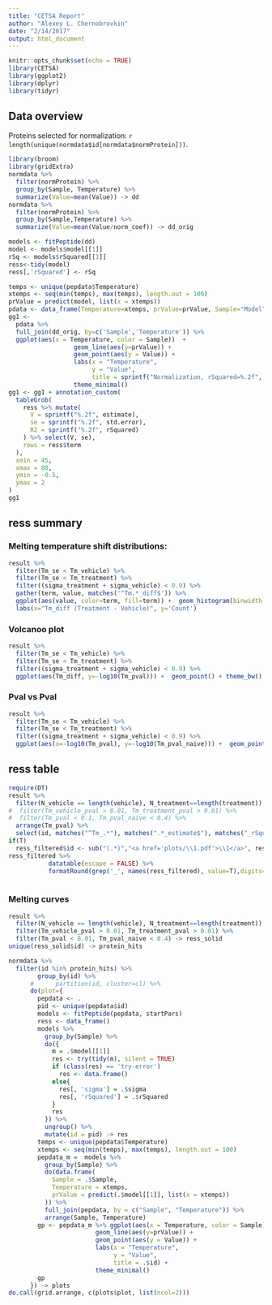 ```yaml
---
title: "CETSA Report"
author: "Alexey L. Chernobrovkin"
date: "2/14/2017"
output: html_document
---
```


```r
knitr::opts_chunk$set(echo = TRUE)
library(CETSA)
library(ggplot2)
library(dplyr)
library(tidyr)
```

## Data overview

Proteins selected for normalization: `r length(unique(normdata$id[normdata$normProtein]))`.


```r
library(broom)
library(gridExtra)
normdata %>%
  filter(normProtein) %>% 
  group_by(Sample, Temperature) %>%
  summarize(Value=mean(Value)) -> dd
normdata %>%
  filter(normProtein) %>% 
  group_by(Sample,Temperature) %>%
  summarize(Value=mean(Value/norm_coef)) -> dd_orig

models <- fitPeptide(dd)
model <- models$model[[1]]
rSq <- models$rSquared[[1]]
ress<-tidy(model)
ress[,'rSquared'] <- rSq

temps <- unique(pepdata$Temperature)
xtemps <- seq(min(temps), max(temps), length.out = 100)
prValue = predict(model, list(x = xtemps))
pdata <- data_frame(Temperature=xtemps, prValue=prValue, Sample="Model")
gg1 <-
  pdata %>% 
  full_join(dd_orig, by=c('Sample','Temperature')) %>% 
  ggplot(aes(x = Temperature, color = Sample))  +
                  geom_line(aes(y=prValue)) +
                  geom_point(aes(y = Value)) +
                  labs(x = "Temperature",
                       y = "Value",
                       title = sprintf("Normalization, rSquared=%.2f", rSq)) +
                  theme_minimal()
gg1 <- gg1 + annotation_custom(
  tableGrob(
    ress %>% mutate(
      V = sprintf("%.2f", estimate),
      se = sprintf("%.2f", std.error),
      R2 = sprintf("%.2f", rSquared)
    ) %>% select(V, se),
    rows = ress$term
  ),
  xmin = 45,
  xmax = 80,
  ymin = -0.5,
  ymax = 2
)
gg1
```

## ress summary

### Melting temperature shift distributions:

```r
result %>%
  filter(Tm_se < Tm_vehicle) %>%
  filter(Tm_se < Tm_treatment) %>%
  filter((sigma_treatment + sigma_vehicle) < 0.9) %>%
  gather(term, value, matches('^Tm.*_diff$')) %>% 
  ggplot(aes(value, color=term, fill=term)) +  geom_histogram(binwidth = 0.4, alpha=0.2,position='identity') + theme_bw() +
  labs(x="Tm_diff (Treatment - Vehicle)", y='Count')
```

### Volcanoo plot

```r
result %>%
  filter(Tm_se < Tm_vehicle) %>%
  filter(Tm_se < Tm_treatment) %>%
  filter((sigma_treatment + sigma_vehicle) < 0.9) %>%
  ggplot(aes(Tm_diff, y=-log10(Tm_pval))) +  geom_point() + theme_bw() 
```

### Pval vs Pval

```r
result %>%
  filter(Tm_se < Tm_vehicle) %>%
  filter(Tm_se < Tm_treatment) %>%
  filter((sigma_treatment + sigma_vehicle) < 0.9) %>%
  ggplot(aes(x=-log10(Tm_pval), y=-log10(Tm_pval_naive))) +  geom_point() + theme_bw() 
```

## ress table

```r
require(DT)
result %>%
  filter(N_vehicle == length(vehicle), N_treatment==length(treatment)) %>% 
#  filter(Tm_vehicle_pval > 0.01, Tm_treatment_pval > 0.01) %>% 
#  filter(Tm_pval < 0.1, Tm_pval_naive < 0.4) %>% 
  arrange(Tm_pval) %>% 
  select(id, matches("^Tm_.*"), matches(".*_estimate$"), matches("_rSquared$")) -> ress_filtered
if(T)
  ress_filtered$id <- sub("(.*)","<a href='plots/\\1.pdf'>\\1</a>", ress_filtered$id)
ress_filtered %>% 
           datatable(escape = FALSE) %>% 
           formatRound(grep('_', names(ress_filtered), value=T),digits=2)
        
```

### Melting curves

```r
result %>%
  filter(N_vehicle == length(vehicle), N_treatment==length(treatment)) %>% 
  filter(Tm_vehicle_pval > 0.01, Tm_treatment_pval > 0.01) %>% 
  filter(Tm_pval < 0.01, Tm_pval_naive < 0.4) -> ress_solid
unique(ress_solid$id) -> protein_hits

normdata %>%
  filter(id %in% protein_hits) %>% 
        group_by(id) %>%
      #      partition(id, cluster=cl) %>%
      do(plot={
        pepdata <- .
        pid <- unique(pepdata$id)
        models <- fitPeptide(pepdata, startPars)
        ress <- data_frame()
        models %>%
          group_by(Sample) %>%
          do({
            m = .$model[[1]]
            res <- try(tidy(m), silent = TRUE)
            if (class(res) == 'try-error')
              res <- data.frame()
            else{
              res[, 'sigma'] = .$sigma
              res[, 'rSquared'] = .$rSquared
            }
            res
          }) %>%
          ungroup() %>%
          mutate(id = pid) -> res
        temps <- unique(pepdata$Temperature)
        xtemps <- seq(min(temps), max(temps), length.out = 100)
        pepdata_m =  models %>%
          group_by(Sample) %>%
          do(data.frame(
            Sample = .$Sample,
            Temperature = xtemps,
            prValue = predict(.$model[[1]], list(x = xtemps))
          )) %>%
          full_join(pepdata, by = c("Sample", "Temperature")) %>%
          arrange(Sample, Temperature)
        gp <- pepdata_m %>% ggplot(aes(x = Temperature, color = Sample))  +
                        geom_line(aes(y=prValue)) +
                        geom_point(aes(y = Value)) +
                        labs(x = "Temperature",
                             y = "Value",
                             title = .$id) +
                        theme_minimal()
        gp
      }) -> plots
do.call(grid.arrange, c(plots$plot, list(ncol=2)))

```






